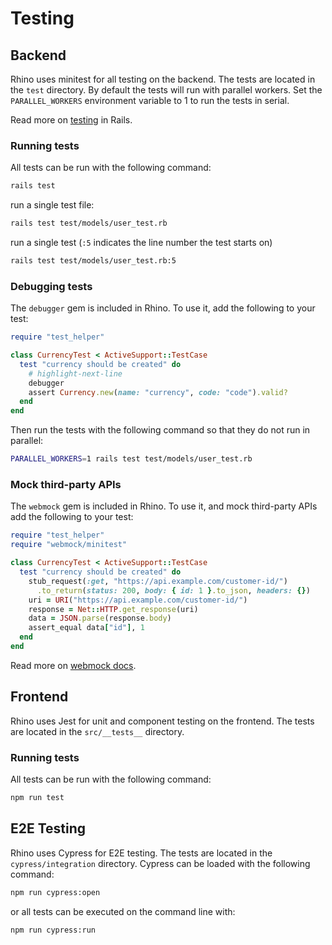 # Testing

## Backend

Rhino uses minitest for all testing on the backend. The tests are located in the `test` directory. By default the tests will run with parallel workers. Set the `PARALLEL_WORKERS` environment variable to 1 to run the tests in serial.

Read more on [testing](https://guides.rubyonrails.org/testing.html) in Rails.

### Running tests

All tests can be run with the following command:

```bash
rails test
```

run a single test file:

```bash
rails test test/models/user_test.rb
```

run a single test (`:5` indicates the line number the test starts on)

```bash
rails test test/models/user_test.rb:5
```

### Debugging tests

The `debugger` gem is included in Rhino. To use it, add the following to your test:

```ruby
require "test_helper"

class CurrencyTest < ActiveSupport::TestCase
  test "currency should be created" do
    # highlight-next-line
    debugger
    assert Currency.new(name: "currency", code: "code").valid?
  end
end
```

Then run the tests with the following command so that they do not run in parallel:

```bash
PARALLEL_WORKERS=1 rails test test/models/user_test.rb
```

### Mock third-party APIs

The `webmock` gem is included in Rhino. To use it, and mock third-party APIs add the following to your test:

```ruby
require "test_helper"
require "webmock/minitest"

class CurrencyTest < ActiveSupport::TestCase
  test "currency should be created" do
    stub_request(:get, "https://api.example.com/customer-id/")
      .to_return(status: 200, body: { id: 1 }.to_json, headers: {})
    uri = URI("https://api.example.com/customer-id/")
    response = Net::HTTP.get_response(uri)
    data = JSON.parse(response.body)
    assert_equal data["id"], 1
  end
end
```
Read more on [webmock docs](https://github.com/bblimke/webmock).

## Frontend

Rhino uses Jest for unit and component testing on the frontend. The tests are located in the `src/__tests__` directory.

### Running tests

All tests can be run with the following command:

```bash
npm run test
```

## E2E Testing

Rhino uses Cypress for E2E testing. The tests are located in the `cypress/integration` directory. Cypress can be loaded with the following command:

```bash
npm run cypress:open
```

or all tests can be executed on the command line with:

```bash
npm run cypress:run
```
